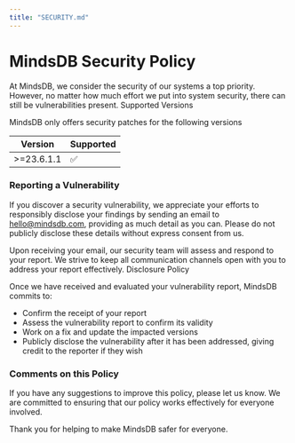 ```yaml
---
title: "SECURITY.md"
---
```


# MindsDB Security Policy

At MindsDB, we consider the security of our systems a top priority. However, no matter how much effort we put into system security, there can still be vulnerabilities present.
Supported Versions

MindsDB only offers security patches for the following versions

| Version | Supported          |
| ------- | ------------------ |
| &gt;=23.6.1.1  | :white_check_mark: |

### Reporting a Vulnerability

If you discover a security vulnerability, we appreciate your efforts to responsibly disclose your findings by sending an email to hello@mindsdb.com, providing as much detail as you can. Please do not publicly disclose these details without express consent from us.

Upon receiving your email, our security team will assess and respond to your report. We strive to keep all communication channels open with you to address your report effectively.
Disclosure Policy

Once we have received and evaluated your vulnerability report, MindsDB commits to:

* Confirm the receipt of your report
* Assess the vulnerability report to confirm its validity
* Work on a fix and update the impacted versions
* Publicly disclose the vulnerability after it has been addressed, giving credit to the reporter if they wish

### Comments on this Policy

If you have any suggestions to improve this policy, please let us know. We are committed to ensuring that our policy works effectively for everyone involved.

Thank you for helping to make MindsDB safer for everyone.

